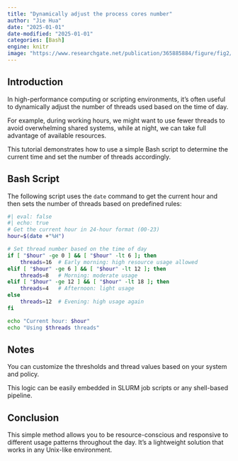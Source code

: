 ```yaml
---
title: "Dynamically adjust the process cores number"
author: "Jie Hua"
date: "2025-01-01"
date-modified: "2025-01-01"
categories: [Bash]
engine: knitr
image: "https://www.researchgate.net/publication/365885884/figure/fig2/AS:11431281104110499@1669950577039/Single-process-left-and-multiple-process-right-parallelization-schemes-for-the_W640.jpg"
---
```


## Introduction

In high-performance computing or scripting environments, it's often useful to dynamically adjust the number of threads used based on the time of day.

For example, during working hours, we might want to use fewer threads to avoid overwhelming shared systems, while at night, we can take full advantage of available resources.

This tutorial demonstrates how to use a simple Bash script to determine the current time and set the number of threads accordingly.

## Bash Script

The following script uses the `date` command to get the current hour and then sets the number of threads based on predefined rules:

```bash
#| eval: false
#| echo: true
# Get the current hour in 24-hour format (00-23)
hour=$(date +"%H")

# Set thread number based on the time of day
if [ "$hour" -ge 0 ] && [ "$hour" -lt 6 ]; then
    threads=16  # Early morning: high resource usage allowed
elif [ "$hour" -ge 6 ] && [ "$hour" -lt 12 ]; then
    threads=8   # Morning: moderate usage
elif [ "$hour" -ge 12 ] && [ "$hour" -lt 18 ]; then
    threads=4   # Afternoon: light usage
else
    threads=12  # Evening: high usage again
fi

echo "Current hour: $hour"
echo "Using $threads threads"

```

## Notes
You can customize the thresholds and thread values based on your system and policy.

This logic can be easily embedded in SLURM job scripts or any shell-based pipeline.

## Conclusion
This simple method allows you to be resource-conscious and responsive to different usage patterns throughout the day. It's a lightweight solution that works in any Unix-like environment.
